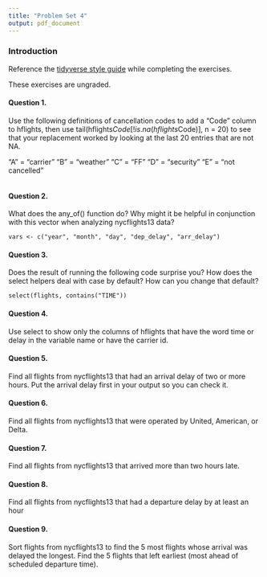 ```yaml
---
title: "Problem Set 4"
output: pdf_document
---
```


### Introduction

Reference the [tidyverse style guide](https://style.tidyverse.org/) while completing the exercises. 

These exercises are ungraded.

#### Question 1. 

Use the following definitions of cancellation codes to add a "Code" column to hflights, then use tail(hflights$Code[!is.na(hflights$Code)], n = 20) to see that your replacement worked by looking at the last 20 entries that are not NA. 

"A"   =    "carrier"
"B"  =    "weather"
"C"   =   "FF"
"D"   =   "security"
"E"   =   "not cancelled"

```r

```

#### Question 2. 

What does the any_of() function do? Why might it be helpful in conjunction with this vector when analyzing nycflights13 data?

`vars <- c("year", "month", "day", "dep_delay", "arr_delay")`

#### Question 3. 

Does the result of running the following code surprise you? How does the select helpers deal with case by default? How can you change that default?

`select(flights, contains("TIME"))`

#### Question 4. 

Use select to show only the columns of hflights that have the word time or delay in the variable name or have the carrier id.

#### Question 5. 

Find all flights from nycflights13 that had an arrival delay of two or more hours. Put the arrival delay first in your output so you can check it.

#### Question 6. 

Find all flights from nycflights13 that were operated by United, American, or Delta.

#### Question 7.

Find all flights from nycflights13 that arrived more than two hours late.

#### Question 8. 

Find all flights from nycflights13 that had a departure delay by at least an hour

#### Question 9. 

Sort flights from nycflights13 to find the 5 most flights whose arrival was delayed the longest. Find the 5 flights that left earliest (most ahead of scheduled departure time). 

